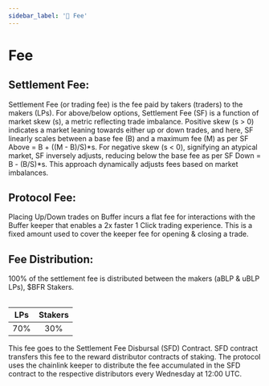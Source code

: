 ```yaml
---
sidebar_label: '📖 Fee'
---
```


# Fee

## Settlement Fee:

Settlement Fee (or trading fee) is the fee paid by takers (traders) to the makers (LPs). For above/below options, Settlement Fee (SF) is a function of market skew (s), a metric reflecting trade imbalance. 
Positive skew (s > 0) indicates a market leaning towards either up or down trades, and here, SF linearly scales between a base fee (B) and a maximum fee (M) as per SF Above = B + ((M - B)/S)*s. 
For negative skew (s < 0), signifying an atypical market, SF inversely adjusts, reducing below the base fee as per SF Down = B - (B/S)*s. 
This approach dynamically adjusts fees based on market imbalances.

## Protocol Fee:

Placing Up/Down trades on Buffer incurs a flat fee for interactions with the Buffer keeper that enables a 2x faster 1 Click trading experience. 
This is a fixed amount used to cover the keeper fee for opening & closing a trade. 


## Fee Distribution:

100% of the settlement fee is distributed between the makers (aBLP & uBLP LPs), $BFR Stakers.

<div>
<table className="config-dB-table">

| LPs | Stakers |
|:---:|:--------:|
| 70% |   30%   | 

</table>
</div>

This fee goes to the Settlement Fee Disbursal (SFD) Contract. SFD contract transfers this fee to the reward distributor contracts of staking.
The protocol uses the chainlink keeper to distribute the fee accumulated in the SFD contract to the respective distributors every Wednesday at 12:00 UTC.